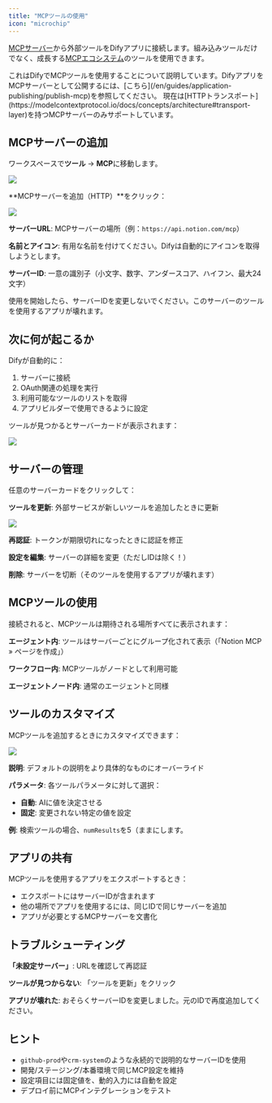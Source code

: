 ```yaml
---
title: "MCPツールの使用"
icon: "microchip"
---
```


[MCPサーバー](https://modelcontextprotocol.io/introduction)から外部ツールをDifyアプリに接続します。組み込みツールだけでなく、成長する[MCPエコシステム](https://mcpservers.org/)のツールを使用できます。

<Note>
  これはDifyでMCPツールを使用することについて説明しています。DifyアプリをMCPサーバーとして公開するには、[こちら](/en/guides/application-publishing/publish-mcp)を参照してください。
</Note>

<Info>
  現在は[HTTPトランスポート](https://modelcontextprotocol.io/docs/concepts/architecture#transport-layer)を持つMCPサーバーのみサポートしています。
</Info>

## MCPサーバーの追加

ワークスペースで**ツール** → **MCP**に移動します。

![](/images/6cef1436fcc13a65ccedb54bcf5ab77eb87b8faba1098a85951839fb1907f2d2.png)

**MCPサーバーを追加（HTTP）**をクリック：

![](/images/b5429131836c1caae84f4ce8b3b806221e39636723644961ce2f2a97d5421f16.png)

**サーバーURL**: MCPサーバーの場所（例：`https://api.notion.com/mcp`）

**名前とアイコン**: 有用な名前を付けてください。Difyは自動的にアイコンを取得しようとします。

**サーバーID**: 一意の識別子（小文字、数字、アンダースコア、ハイフン、最大24文字）

<Warning>
  使用を開始したら、サーバーIDを変更しないでください。このサーバーのツールを使用するアプリが壊れます。
</Warning>

## 次に何が起こるか

Difyが自動的に：
1. サーバーに接続
2. OAuth関連の処理を実行
3. 利用可能なツールのリストを取得
4. アプリビルダーで使用できるように設定

ツールが見つかるとサーバーカードが表示されます：

![](/images/fcef5ecad1deca82a1d8988c4bcb7cec745a0cd47945ff05fca588502cfaafbc.png)

## サーバーの管理

任意のサーバーカードをクリックして：

**ツールを更新**: 外部サービスが新しいツールを追加したときに更新

![](/images/7b526a64ff34b10a357511b2cd3e42f251a6786210eac71c58ca7bfccdf63f0c.png)

**再認証**: トークンが期限切れになったときに認証を修正

**設定を編集**: サーバーの詳細を変更（ただしIDは除く！）

**削除**: サーバーを切断（そのツールを使用するアプリが壊れます）

## MCPツールの使用

接続されると、MCPツールは期待される場所すべてに表示されます：

**エージェント内**: ツールはサーバーごとにグループ化されて表示（「Notion MCP » ページを作成」）

**ワークフロー内**: MCPツールがノードとして利用可能

**エージェントノード内**: 通常のエージェントと同様

## ツールのカスタマイズ

MCPツールを追加するときにカスタマイズできます：

![](/images/CleanShot2025-07-07at07.41.33@2x.png)

**説明**: デフォルトの説明をより具体的なものにオーバーライド

**パラメータ**: 各ツールパラメータに対して選択：
- **自動**: AIに値を決定させる
- **固定**: 変更されない特定の値を設定

**例**: 検索ツールの場合、`numResults`を5（ままにします。

## アプリの共有

MCPツールを使用するアプリをエクスポートするとき：
- エクスポートにはサーバーIDが含まれます
- 他の場所でアプリを使用するには、同じIDで同じサーバーを追加
- アプリが必要とするMCPサーバーを文書化

## トラブルシューティング

**「未設定サーバー」**: URLを確認して再認証

**ツールが見つからない**: 「ツールを更新」をクリック

**アプリが壊れた**: おそらくサーバーIDを変更しました。元のIDで再度追加してください。

## ヒント

- `github-prod`や`crm-system`のような永続的で説明的なサーバーIDを使用
- 開発/ステージング/本番環境で同じMCP設定を維持
- 設定項目には固定値を、動的入力には自動を設定
- デプロイ前にMCPインテグレーションをテスト